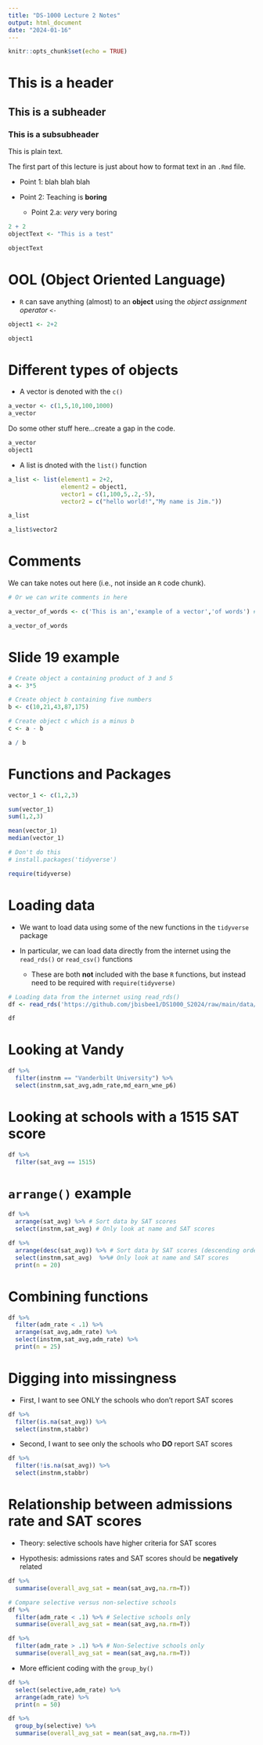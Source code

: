 ```yaml
---
title: "DS-1000 Lecture 2 Notes"
output: html_document
date: "2024-01-16"
---
```


```r
knitr::opts_chunk$set(echo = TRUE)
```

# This is a header
## This is a subheader
### This is a subsubheader
This is plain text.

The first part of this lecture is just about how to format text in an `.Rmd` file.

- Point 1: blah blah blah

- Point 2: Teaching is **boring**

  - Point 2.a: *very* very boring
  
```r
2 + 2
objectText <- "This is a test"

objectText
```

# OOL (Object Oriented Language)

- `R` can save anything (almost) to an **object** using the *object assignment operator* `<-`

```r
object1 <- 2+2

object1
```

# Different types of objects

- A vector is denoted with the `c()`

```r
a_vector <- c(1,5,10,100,1000)
a_vector
```

Do some other stuff here...create a gap in the code. 

```r
a_vector
object1
```

- A list is dnoted with the `list()` function

```r
a_list <- list(element1 = 2+2,
               element2 = object1,
               vector1 = c(1,100,5,.2,-5),
               vector2 = c("hello world!","My name is Jim."))

a_list

a_list$vector2
```

# Comments

We can take notes out here (i.e., not inside an `R` code chunk).

```r
# Or we can write comments in here

a_vector_of_words <- c('This is an','example of a vector','of words') # This creates a new object containing three sentences

a_vector_of_words
```


# Slide 19 example

```r
# Create object a containing product of 3 and 5
a <- 3*5

# Create object b containing five numbers
b <- c(10,21,43,87,175)

# Create object c which is a minus b
c <- a - b

a / b
```

# Functions and Packages

```r
vector_1 <- c(1,2,3)

sum(vector_1)
sum(1,2,3)

mean(vector_1)
median(vector_1)

# Don't do this
# install.packages('tidyverse')

require(tidyverse)
```

# Loading data

- We want to load data using some of the new functions in the `tidyverse` package

- In particular, we can load data directly from the internet using the `read_rds()` or `read_csv()` functions

  - These are both **not** included with the base `R` functions, but instead need to be required with `require(tidyverse)`
  
```r
# Loading data from the internet using read_rds()
df <- read_rds('https://github.com/jbisbee1/DS1000_S2024/raw/main/data/sc_debt.Rds')

df
```

# Looking at Vandy

```r
df %>% 
  filter(instnm == "Vanderbilt University") %>%
  select(instnm,sat_avg,adm_rate,md_earn_wne_p6)
```

# Looking at schools with a 1515 SAT score

```r
df %>%
  filter(sat_avg == 1515)
```

# `arrange()` example

```r
df %>%
  arrange(sat_avg) %>% # Sort data by SAT scores
  select(instnm,sat_avg) # Only look at name and SAT scores
```

```r
df %>%
  arrange(desc(sat_avg)) %>% # Sort data by SAT scores (descending order with desc())
  select(instnm,sat_avg)  %>%# Only look at name and SAT scores
  print(n = 20)
```

# Combining functions

```r
df %>%
  filter(adm_rate < .1) %>%
  arrange(sat_avg,adm_rate) %>%
  select(instnm,sat_avg,adm_rate) %>%
  print(n = 25)
```

# Digging into missingness

- First, I want to see ONLY the schools who don't report SAT scores

```r
df %>%
  filter(is.na(sat_avg)) %>%
  select(instnm,stabbr)
```

- Second, I want to see only the schools who **DO** report SAT scores

```r
df %>%
  filter(!is.na(sat_avg)) %>%
  select(instnm,stabbr)
```


# Relationship between admissions rate and SAT scores

- Theory: selective schools have higher criteria for SAT scores

- Hypothesis: admissions rates and SAT scores should be **negatively** related

```r
df %>%
  summarise(overall_avg_sat = mean(sat_avg,na.rm=T))

# Compare selective versus non-selective schools
df %>%
  filter(adm_rate < .1) %>% # Selective schools only
  summarise(overall_avg_sat = mean(sat_avg,na.rm=T))

df %>%
  filter(adm_rate > .1) %>% # Non-Selective schools only
  summarise(overall_avg_sat = mean(sat_avg,na.rm=T))
```

- More efficient coding with the `group_by()`

```r
df %>%
  select(selective,adm_rate) %>%
  arrange(adm_rate) %>%
  print(n = 50)

df %>%
  group_by(selective) %>%
  summarise(overall_avg_sat = mean(sat_avg,na.rm=T))
```




